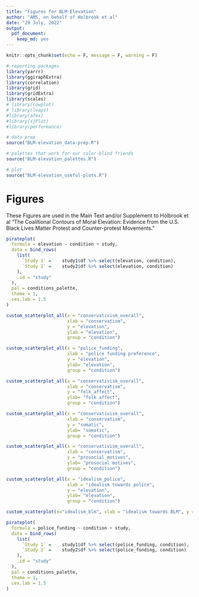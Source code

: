 ```yaml
---
title: "Figures for BLM-Elevation"
author: "AMS, on behalf of Holbrook et al"
date: "29 July, 2022"
output: 
  pdf_document:
    keep_md: yes
---
```


```r
knitr::opts_chunk$set(echo = F, message = F, warning = F)

# reporting packages
library(yarrr)
library(ggiraphExtra)
library(correlation)
library(grid)
library(gridExtra)
library(scales)
# library(cowplot)
# library(leaps)
#library(afex)
#library(sjPlot)
#library(performance)

# data prep 
source("BLM-elevation_data-prep.R")

# palettes that work for our color-blind friends
source("BLM-elevation_palettes.R")

# plot
source("BLM-elevation_useful-plots.R")

```

# Figures

These Figures are used in the Main Text and/or Supplement to Holbrook et al "The Coalitional Contours of Moral Elevation: Evidence from the U.S. Black Lives Matter Protest and Counter-protest Movements."

```r
pirateplot(
  formula = elevation ~ condition + study,
  data = bind_rows(
    list(
      `Study 1` =    study1$df %>% select(elevation, condition),
      `Study 2` =    study2$df %>% select(elevation, condition)
    ),
    .id = "study"
  ),
  pal = conditions_palette, 
  theme = 1,
  cex.lab = 1.5
) 
```

```r
custom_scatterplot_all(x = "conservativism_overall",
                       xlab = "conservatism",
                       y = "elevation",
                       ylab = "elevation",
                       group = "condition")

```

```r
custom_scatterplot_all(x = "police_funding",
                       xlab = "police funding preference",
                       y = "elevation",
                       ylab= "elevation",
                       group = "condition")

```

```r
custom_scatterplot_all(x = "conservativism_overall",
                       xlab = "conservatism",
                       y = "folk_affect",
                       ylab= "folk affect",
                       group = "condition")

```

```r
custom_scatterplot_all(x = "conservativism_overall",
                       xlab = "conservatism",
                       y = "somatic",
                       ylab= "somatic",
                       group = "condition")

```

```r
custom_scatterplot_all(x = "conservativism_overall",
                       xlab = "conservatism",
                       y = "prosocial_motives",
                       ylab= "prosocial motives",
                       group = "condition")

```

```r
custom_scatterplot_all(x = "idealism_police",
                       xlab = "idealism towards police",
                       y = "elevation",
                       ylab= "elevation",
                       group = "condition")

```

```r
custom_scatterplot(x="idealism_blm", xlab = "idealism towards BLM", y = "elevation", ylab = "elevation")
```

```r
pirateplot(
  formula = police_funding ~ condition + study,
  data = bind_rows(
    list(
      `Study 1` =    study1$df %>% select(police_funding, condition),
      `Study 2` =    study2$df %>% select(police_funding, condition)
    ),
    .id = "study"
  ),
  pal = conditions_palette, 
  theme = 1,
  cex.lab = 1.5
) 
```
